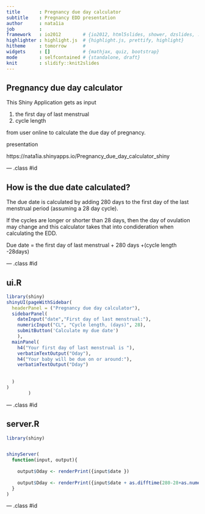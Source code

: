 ```yaml
---
title       : Pregnancy due day calculator
subtitle    : Pregnancy EDD presentation
author      : nata1ia
job         : 
framework   : io2012        # {io2012, html5slides, shower, dzslides, ...}
highlighter : highlight.js  # {highlight.js, prettify, highlight}
hitheme     : tomorrow      # 
widgets     : []            # {mathjax, quiz, bootstrap}
mode        : selfcontained # {standalone, draft}
knit        : slidify::knit2slides
---
```


## Pregnancy due day calculator

This Shiny Application gets as input 

1. the first day of last menstrual
2. cycle length 

from user online to calculate the due day of pregnancy.


presentation

https://nata1ia.shinyapps.io/Pregnancy_due_day_calculator_shiny

--- .class #id 

## How is the due date calculated?
The due date is calculated by adding 280 days to the first day of the last menstrual period (assuming a 28 day cycle). 

If the cycles are longer or shorter than 28 days, then the day of ovulation may change and this calculator takes that into condideration when calculating the EDD.

Due date = the first day of last menstrual + 280 days +(cycle length -28days)

--- .class #id 

## ui.R
```r
library(shiny)
shinyUI(pageWithSidebar(
  headerPanel = ("Pregnancy due day calculator"),
  sidebarPanel(
    dateInput("date","First day of last menstrual:"),
    numericInput("CL", "Cycle length, (days)", 28),
    submitButton('Calculate my due date')
    ),
  mainPanel(
    h4("Your first day of last menstrual is "),
    verbatimTextOutput("Oday"),
    h4("Your baby will be due on or around:"),
    verbatimTextOutput("Dday")
    
    
  )
)
        )
```

--- .class #id 

## server.R
```r
library(shiny)


shinyServer(
  function(input, output){
    
    output$Oday <- renderPrint({input$date })
  
    output$Dday <- renderPrint({input$date + as.difftime(280-28+as.numeric(input$CL),unit="days")}) 
  }
)
```

--- .class #id 


